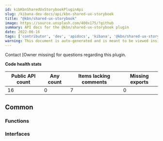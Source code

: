 ```yaml
---
id: kibKbnSharedUxStorybookPluginApi
slug: /kibana-dev-docs/api/kbn-shared-ux-storybook
title: "@kbn/shared-ux-storybook"
image: https://source.unsplash.com/400x175/?github
summary: API docs for the @kbn/shared-ux-storybook plugin
date: 2022-06-16
tags: ['contributor', 'dev', 'apidocs', 'kibana', '@kbn/shared-ux-storybook']
warning: This document is auto-generated and is meant to be viewed inside our experimental, new docs system. Reach out in #docs-engineering for more info.
---
```




Contact [Owner missing] for questions regarding this plugin.

**Code health stats**

| Public API count  | Any count | Items lacking comments | Missing exports |
|-------------------|-----------|------------------------|-----------------|
| 16 | 0 | 7 | 0 |

## Common

### Functions
<DocDefinitionList data={kbnSharedUxStorybookObj.common.functions}/>

### Interfaces
<DocDefinitionList data={kbnSharedUxStorybookObj.common.interfaces}/>

